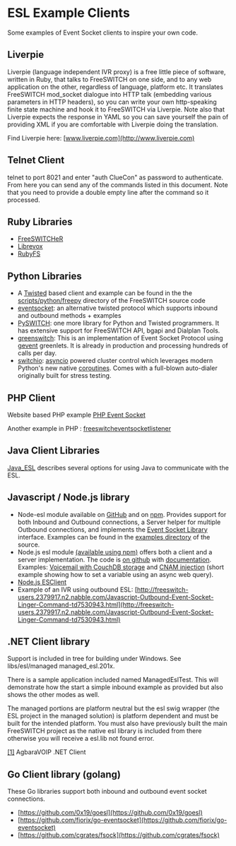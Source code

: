 
# ESL Example Clients 

 

Some examples of Event Socket clients to inspire your own code.

## Liverpie

Liverpie (language independent IVR proxy) is a free little piece of software, written in Ruby, that talks to FreeSWITCH on one side, and to any web application on the other, regardless of language, platform etc. It translates FreeSWITCH mod\_socket dialogue into HTTP talk (embedding various parameters in HTTP headers), so you can write your own http-speaking finite state machine and hook it to FreeSWITCH via Liverpie. Note also that Liverpie expects the response in YAML so you can save yourself the pain of providing XML if you are comfortable with Liverpie doing the translation.

Find Liverpie here: [www.liverpie.com](http://www.liverpie.com)

## Telnet Client

telnet to port 8021 and enter "auth ClueCon" as password to authenticate. From here you can send any of the commands listed in this document. Note that you need to provide a double empty line after the command so it processed.

##  Ruby Libraries 

* [FreeSWITCHeR](https://github.com/bougyman/freeswitcher)
* [Librevox](https://github.com/vangberg/librevox)
* [RubyFS](https://github.com/adhearsion/ruby%5Ffs)

##  Python Libraries 

* A [Twisted](http://www.twistedmatrix.com) based client and example can be found in the the [scripts/python/freepy](https://freeswitch.org/stash/projects/FS/repos/freeswitch/browse/scripts/python/freepy) directory of the FreeSWITCH source code
* [eventsocket](https://github.com/fiorix/eventsocket): an alternative twisted protocol which supports inbound and outbound methods + examples
* [PySWITCH](http://sourceforge.net/projects/pyswitch/?source=directory): one more library for Python and Twisted programmers. It has extensive support for FreeSWITCH API, bgapi and Dialplan Tools.
* [greenswitch](https://github.com/EvoluxBR/greenswitch): This is an implementation of Event Socket Protocol using [gevent](http://www.gevent.org/index.html) greenlets. It is already in production and processing hundreds of calls per day.
* [switchio](https://github.com/friends-of-freeswitch/switchio): [asyncio](https://docs.python.org/3.6/library/asyncio.html) powered cluster control which leverages modern Python's new native [coroutines](https://docs.python.org/3.6/library/asyncio-task.html). Comes with a full-blown auto-dialer originally built for stress testing.

##  PHP Client 

Website based PHP example [PHP Event Socket](https://wiki.freeswitch.org/wiki/PHP%5FEvent%5FSocket "PHP Event Socket")

Another example in PHP : [freeswitcheventsocketlistener](https://bitbucket.org/lrichard/freeswitcheventsocketlistener)

##  Java Client Libraries 

[Java\_ESL](https://wiki.freeswitch.org/wiki/Java%5FESL "Java ESL") describes several options for using Java to communicate with the ESL.

##  Javascript / Node.js library 

* Node-esl module available on [GitHub](https://github.com/englercj/node-esl) and on [npm](https://npmjs.org/package/modesl). Provides support for both Inbound and Outbound connections, a Server helper for multiple Outbound connections, and implements the [Event Socket Library](https://wiki.freeswitch.org/wiki/Event%5FSocket%5FLibrary "Event Socket Library") interface. Examples can be found in the [examples directory](https://github.com/englercj/node-esl/tree/master/examples) of the source.
* Node.js esl module [(available using npm)](http://search.npmjs.org/#/esl) offers both a client and a server implementation. The code is [on github](https://github.com/shimaore/esl) with [documentation](http://shimaore.github.com/esl/esl.html). Examples: [Voicemail with CouchDB storage](https://github.com/shimaore/ccnq3/tree/master/applications/voicemail/node) and [CNAM injection](https://github.com/shimaore/ccnq3/blob/master/private/cnam-client/node/cnam-client.coffee) (short example showing how to set a variable using an async web query).
* [Node.js ESClient](https://github.com/demchenkoe/njs-freeswitch-esc)
* Example of an IVR using outbound ESL: [http://freeswitch-users.2379917.n2.nabble.com/Javascript-Outbound-Event-Socket-Linger-Command-td7530943.html](http://freeswitch-users.2379917.n2.nabble.com/Javascript-Outbound-Event-Socket-Linger-Command-td7530943.html)

##  .NET Client library 

Support is included in tree for building under Windows. See libs/esl/managed managed\_esl.201x.

There is a sample application included named ManagedEslTest. This will demonstrate how the start a simple inbound example as provided but also shows the other modes as well.

The managed portions are platform neutral but the esl swig wrapper (the ESL project in the managed solution) is platform dependent and must be built for the intended platform. You must also have previously built the main FreeSWITCH project as the native esl library is included from there otherwise you will receive a esl.lib not found error.

[\[1\]](http://agbaravoip.codeplex.com/) AgbaraVOIP .NET Client

## Go Client library (golang)

These Go libraries support both inbound and outbound event socket connections.

* [https://github.com/0x19/goesl](https://github.com/0x19/goesl)
* [https://github.com/fiorix/go-eventsocket](https://github.com/fiorix/go-eventsocket)
* [https://github.com/cgrates/fsock](https://github.com/cgrates/fsock)


